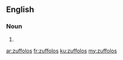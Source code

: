 ==English==

===Noun===
{{head|en}}

# {{plural of|zuffolo}}

[[ar:zuffolos]]
[[fr:zuffolos]]
[[ku:zuffolos]]
[[my:zuffolos]]